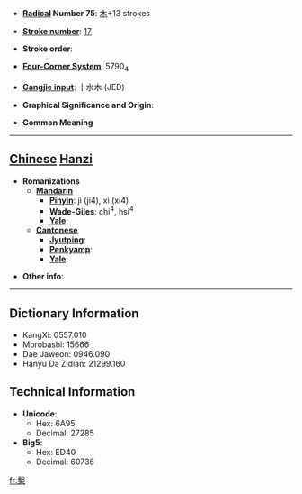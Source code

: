 * '''[[Wiktionary:Chinese radical index| Radical]] Number 75''': [[Wiktionary:Chinese radical index 木|木]]+13 strokes

* '''[[Wiktionary:Chinese total strokes index|Stroke number]]''': [[Wiktionary:Chinese total strokes index 17|17]]

* '''Stroke order''': 

* '''[[Wiktionary:Chinese four corner index|Four-Corner System]]''': 5790<sub>4</sub>

* '''[[Wiktionary:Chinese Cangjie index|Cangjie input]]''': 十水木 (JED)

* '''Graphical Significance and Origin''': 

* '''Common Meaning'''

----

== [[Chinese]] [[Hanzi]] ==

* '''Romanizations'''
** '''[[Mandarin]]'''
*** '''[[Pinyin]]''': jì (ji4), xì (xi4)
*** '''[[Wade-Giles]]''': chi<sup>4</sup>, hsi<sup>4</sup>
*** '''[[Yale]]''': 
** '''[[Cantonese]]'''
*** '''[[Jyutping]]''':
*** '''[[Penkyamp]]''': 
*** '''[[Yale]]''': 

* '''Other info''': 

----

== Dictionary Information ==

* KangXi: 0557.010
* Morobashi: 15666
* Dae Jaweon: 0946.090
* Hanyu Da Zidian: 21299.160

== Technical Information ==

* '''Unicode''':
** Hex: 6A95
** Decimal: 27285
* '''Big5''':
** Hex: ED40
** Decimal: 60736

[[fr:檕]]